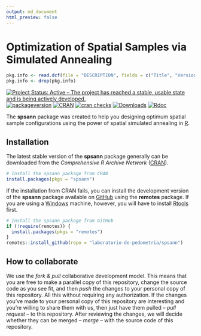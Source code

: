 ```yaml
---
output: md_document
html_preview: false
---
```


<!-- Generated by knitr: do not edit by hand. Please edit the content in README.Rmd -->

# Optimization of Spatial Samples via Simulated Annealing

```r
pkg.info <- read.dcf(file = "DESCRIPTION", fields = c("Title", "Version", "Date"))
pkg.info <- drop(pkg.info)
```

[![Project Status: Active – The project has reached a stable, usable state and is being actively developed.](https://www.repostatus.org/badges/latest/active.svg)](http://www.repostatus.org/#active)
[![packageversion](https://img.shields.io/badge/devel%20version-`r pkg.info["Version"]`-firebrick.svg?style=flat-square)](commits/master)
[![CRAN](https://www.r-pkg.org/badges/version/spsann)](https://cran.r-project.org/package=spsann)
[![cran checks](https://cranchecks.info/badges/worst/spsann)](https://cran.r-project.org/web/checks/check_results_spsann.html)
[![Downloads](https://cranlogs.r-pkg.org/badges/spsann?color=brightgreen)](http://www.r-pkg.org/pkg/spsann)
[![Rdoc](https://www.rdocumentation.org/badges/version/spsann)](http://www.rdocumentation.org/packages/spsann)

The __spsann__ package was created to help you designing optimum spatial sample configurations
using the power of spatial simulated annealing in [R][rproject].

## Installation

The latest stable version of the __spsann__ package generally can be downloaded from the
_Comprehensive R Archive Network_ ([CRAN][cran]).

```R
# Install the spsann package from CRAN
install.packages(pkgs = "spsann")
```

If the installation from CRAN fails, you can install the development version of the __spsann__
package available on [GitHub][github] using the __remotes__ package. If you are using a
[Windows][windows] machine, however, you will have to install [Rtools][rtools] first.

```R
# Install the spsann package from GitHub
if (!require(remotes)) {
  install.packages(pkgs = "remotes")
}
remotes::install_github(repo = "laboratorio-de-pedometria/spsann")
```

## How to collaborate

We use the _fork & pull_ collaborative development model. This means that you are free to make a
parallel copy of this repository, change the source code as you see fit, and then _push_ the
changes to your personal copy of this repository. All this without requiring any authorization. If
the changes you've made to your personal copy of this repository are interesting and you're willing
to share them with us, then just have them pulled -- _pull request_ -- to this repository. After
reviewing the changes, we will decide whether they can be merged -- _merge_ -- with the source code
of this repository.

[rproject]: https://www.r-project.org/
[cran]: https://CRAN.R-project.org/package=febr
[github]: https://github.com/laboratorio-de-pedometria/spsann
[windows]: https://cran.r-project.org/bin/windows/
[rtools]: https://cran.r-project.org/bin/windows/Rtools/
